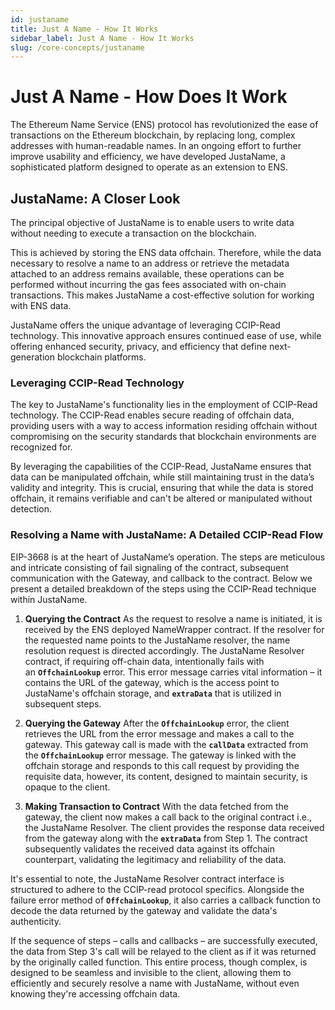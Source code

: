 ```yaml
---
id: justaname
title: Just A Name - How It Works
sidebar_label: Just A Name - How It Works
slug: /core-concepts/justaname
---
```



# **Just A Name - How Does It Work**

The Ethereum Name Service (ENS) protocol has revolutionized the ease of transactions on the Ethereum blockchain, by replacing long, complex addresses with human-readable names. In an ongoing effort to further improve usability and efficiency, we have developed JustaName, a sophisticated platform designed to operate as an extension to ENS.

## **JustaName: A Closer Look**

The principal objective of JustaName is to enable users to write data without needing to execute a transaction on the blockchain.

This is achieved by storing the ENS data offchain. Therefore, while the data necessary to resolve a name to an address or retrieve the metadata attached to an address remains available, these operations can be performed without incurring the gas fees associated with on-chain transactions. This makes JustaName a cost-effective solution for working with ENS data.

JustaName offers the unique advantage of leveraging CCIP-Read technology. This innovative approach ensures continued ease of use, while offering enhanced security, privacy, and efficiency that define next-generation blockchain platforms.

### **Leveraging CCIP-Read Technology**

The key to JustaName's functionality lies in the employment of CCIP-Read technology. The CCIP-Read enables secure reading of offchain data, providing users with a way to access information residing offchain without compromising on the security standards that blockchain environments are recognized for.

By leveraging the capabilities of the CCIP-Read, JustaName ensures that data can be manipulated offchain, while still maintaining trust in the data’s validity and integrity. This is crucial, ensuring that while the data is stored offchain, it remains verifiable and can't be altered or manipulated without detection.

### **Resolving a Name with JustaName: A Detailed CCIP-Read Flow**

<RiveAnimations imageId="118906/hvOV6_skA0yLkxlgjHY88Q" />

EIP-3668 is at the heart of JustaName’s operation. The steps are meticulous and intricate consisting of fail signaling of the contract, subsequent communication with the Gateway, and callback to the contract. Below we present a detailed breakdown of the steps using the CCIP-Read technique within JustaName.

1. **Querying the Contract** As the request to resolve a name is initiated, it is received by the ENS deployed NameWrapper contract. If the resolver for the requested name points to the JustaName resolver, the name resolution request is directed accordingly. The JustaName Resolver contract, if requiring off-chain data, intentionally fails with an **`OffchainLookup`** error. This error message carries vital information – it contains the URL of the gateway, which is the access point to JustaName's offchain storage, and **`extraData`** that is utilized in subsequent steps.

2. **Querying the Gateway** After the **`OffchainLookup`** error, the client retrieves the URL from the error message and makes a call to the gateway. This gateway call is made with the **`callData`** extracted from the **`OffchainLookup`** error message. The gateway is linked with the offchain storage and responds to this call request by providing the requisite data, however, its content, designed to maintain security, is opaque to the client.

3. **Making Transaction to Contract** With the data fetched from the gateway, the client now makes a call back to the original contract i.e., the JustaName Resolver. The client provides the response data received from the gateway along with the **`extraData`** from Step 1. The contract subsequently validates the received data against its offchain counterpart, validating the legitimacy and reliability of the data.

It's essential to note, the JustaName Resolver contract interface is structured to adhere to the CCIP-read protocol specifics. Alongside the failure error method of **`OffchainLookup`**, it also carries a callback function to decode the data returned by the gateway and validate the data's authenticity.

If the sequence of steps – calls and callbacks – are successfully executed, the data from Step 3's call will be relayed to the client as if it was returned by the originally called function. This entire process, though complex, is designed to be seamless and invisible to the client, allowing them to efficiently and securely resolve a name with JustaName, without even knowing they're accessing offchain data.